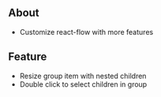 ## About

- Customize react-flow with more features

## Feature

- Resize group item with nested children
- Double click to select children in group
